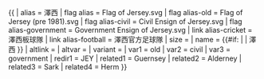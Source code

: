 {{ {{{1<noinclude>|country showdata</noinclude>}}}
| alias = 澤西
| flag alias = Flag of Jersey.svg
| flag alias-old  = Flag of Jersey (pre 1981).svg
| flag alias-civil = Civil Ensign of Jersey.svg
| flag alias-government = Government Ensign of Jersey.svg
| link alias-cricket = 澤西{{{age|}}}板球隊
| link alias-football = 澤西官方足球隊
| size = {{{size|}}}
| name = {{#if: {{{name|}}} | {{{name|}}} | 澤西 }}
| altlink = {{{altlink|}}}
| altvar = {{{altvar|}}}
| variant = {{{variant|}}}
<noinclude>
| var1 = old
| var2 = civil
| var3 = government
| redir1 = JEY
| related1 = Guernsey
| related2 = Alderney
| related3 = Sark
| related4 = Herm
</noinclude>
}}